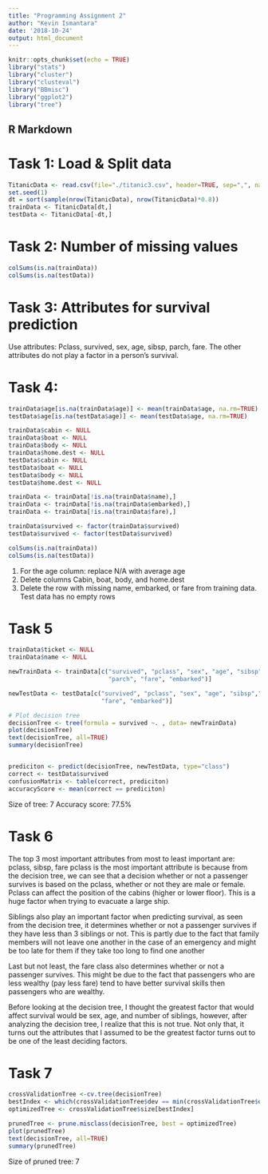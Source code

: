 ```yaml
---
title: "Programming Assignment 2"
author: "Kevin Ismantara"
date: '2018-10-24'
output: html_document
---
```


```r
knitr::opts_chunk$set(echo = TRUE)
library("stats")
library("cluster")
library("clusteval")
library("BBmisc")
library("ggplot2")
library("tree")
```

## R Markdown

# Task 1: Load & Split data
```r
TitanicData <- read.csv(file="./titanic3.csv", header=TRUE, sep=",", na.strings=c("","NA"))
set.seed(1)
dt = sort(sample(nrow(TitanicData), nrow(TitanicData)*0.8))
trainData <- TitanicData[dt,]
testData <- TitanicData[-dt,]
```

# Task 2: Number of missing values
```r
colSums(is.na(trainData))
colSums(is.na(testData))
```

# Task 3: Attributes for survival prediction
Use attributes: Pclass, survived, sex, age, sibsp, parch, fare. 
The other attributes do not play a factor in a person's survival. 

# Task 4:
```r
trainData$age[is.na(trainData$age)] <- mean(trainData$age, na.rm=TRUE)
testData$age[is.na(testData$age)] <- mean(testData$age, na.rm=TRUE)

trainData$cabin <- NULL
trainData$boat <- NULL
trainData$body <- NULL
trainData$home.dest <- NULL
testData$cabin <- NULL
testData$boat <- NULL
testData$body <- NULL
testData$home.dest <- NULL

trainData <- trainData[!is.na(trainData$name),]
trainData <- trainData[!is.na(trainData$embarked),]
trainData <- trainData[!is.na(trainData$fare),]

trainData$survived <- factor(trainData$survived)
testData$survived <- factor(testData$survived)

colSums(is.na(trainData))
colSums(is.na(testData))
```
1. For the age column: replace N/A with average age
2. Delete columns Cabin, boat, body, and home.dest
3. Delete the row with missing name, embarked, or fare from training data. Test data has no empty rows

# Task 5
```r
trainData$ticket <- NULL
trainData$name <- NULL

newTrainData <- trainData[c("survived", "pclass", "sex", "age", "sibsp",
                            "parch", "fare", "embarked")]

newTestData <- testData[c("survived", "pclass", "sex", "age", "sibsp","parch", 
                          "fare", "embarked")]

# Plot decision tree
decisionTree <- tree(formula = survived ~. , data= newTrainData)
plot(decisionTree)
text(decisionTree, all=TRUE)
summary(decisionTree)


prediciton <- predict(decisionTree, newTestData, type="class")
correct <- testData$survived 
confusionMatrix <- table(correct, prediciton)
accuracyScore <- mean(correct == prediciton)
```
Size of tree: 7
Accuracy score: 77.5%

# Task 6
The top 3 most important attributes from most to least important are: pclass, sibsp, fare
pclass is the most important attribute is because from the decision tree, we can see that 
a decision whether or not a passenger survives is based on the pclass, whether or not they are 
male or female. Pclass can affect the position of the cabins (higher or lower floor). This is 
a huge factor when trying to evacuate a large ship. 

Siblings also play an important factor when predicting survival, as seen from the decision tree, 
it determines whether or not a passenger survives if they have less than 3 siblings or not. This is
partly due to the fact that family members will not leave one another in the case of an emergency 
and might be too late for them if they take too long to find one another

Last but not least, the fare class also determines whether or not a passenger survives. This might be due 
to the fact that passengers who are less wealthy (pay less fare) tend to have better survival skills then 
passengers who are wealthy. 

Before looking at the decision tree, I thought the greatest factor that would affect survival would be sex, age, 
and number of siblings, however, after analyzing the decision tree, I realize that this is not true. Not only that,
it turns out the attributes that I assumed to be the greatest factor turns out to be one of the least deciding factors.

# Task 7
```r
crossValidationTree <-cv.tree(decisionTree)
bestIndex <- which(crossValidationTree$dev == min(crossValidationTree$dev))
optimizedTree <- crossValidationTree$size[bestIndex]

prunedTree <- prune.misclass(decisionTree, best = optimizedTree)
plot(prunedTree)
text(decisionTree, all=TRUE)
summary(prunedTree)
```
Size of pruned tree: 7